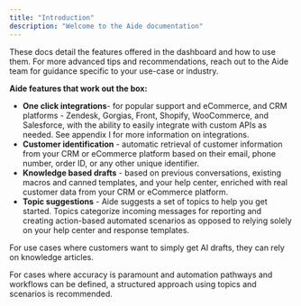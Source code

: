 ```yaml
---
title: "Introduction"
description: "Welcome to the Aide documentation"
---
```


These docs detail the features offered in the dashboard and how to use them. For more advanced tips and recommendations, reach out to the Aide team for guidance specific to your use-case or industry.

**Aide features that work out the box:**

- **One click integrations**- for popular support and eCommerce, and CRM platforms - Zendesk, Gorgias, Front, Shopify, WooCommerce, and Salesforce, with the ability to easily integrate with custom APIs as needed. See appendix I for more information on integrations.
- **Customer identification** - automatic retrieval of customer information from your CRM or eCommerce platform based on their email, phone number, order ID, or any other unique identifier.
- **Knowledge based drafts** - based on previous conversations, existing macros and canned templates, and your help center, enriched with real customer data from your CRM or eCommerce platform.
- **Topic suggestions** - Aide suggests a set of topics to help you get started. Topics categorize incoming messages for reporting and creating action-based automated scenarios as opposed to relying solely on your help center and response templates.

For use cases where customers want to simply get AI drafts, they can rely on knowledge articles.

For cases where accuracy is paramount and automation pathways and workflows can be defined, a structured approach using topics and scenarios is recommended.
